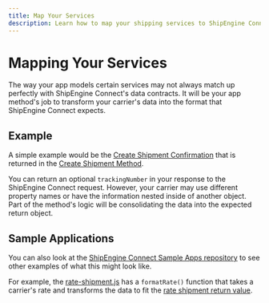 ```yaml
---
title: Map Your Services
description: Learn how to map your shipping services to ShipEngine Connect data model
---
```


# Mapping Your Services

The way your app models certain services may not always match up perfectly with ShipEngine Connect's data contracts. It will be your app method's job to transform your carrier's data into the format that ShipEngine Connect expects.

## Example

A simple example would be the [Create Shipment Confirmation](../reference/methods/create-shipment.mdx#return-value) that is returned in the [Create Shipment Method](../reference/methods/create-shipment.mdx).

You can return an optional `trackingNumber` in your response to the ShipEngine Connect request. However, your carrier may use different property names or have the information nested inside of another object. Part of the method's logic will be consolidating the data into the expected return object.

## Sample Applications

You can also look at the [ShipEngine Connect Sample Apps repository](https://github.com/ShipEngine/connect-samples) to see other examples of what this might look like.

For example, the [rate-shipment.js](https://github.com/ShipEngine/connect-samples/blob/master/freightco/rate-shipment.js) has a `formatRate()` function that takes a carrier's rate and transforms the data to fit the [rate shipment return value](../reference/methods/rate-shipment.mdx#return-value).
